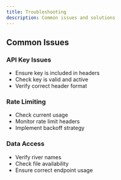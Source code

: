 ```yaml
---
title: Troubleshooting
description: Common issues and solutions
---
```



## Common Issues

### API Key Issues
- Ensure key is included in headers
- Check key is valid and active
- Verify correct header format

### Rate Limiting
- Check current usage
- Monitor rate limit headers
- Implement backoff strategy

### Data Access
- Verify river names
- Check file availability
- Ensure correct endpoint usage